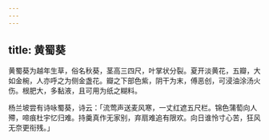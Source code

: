 ```yaml
---
---
---
```

title: 黄蜀葵
---



黄蜀葵为越年生草，俗名秋葵，茎高三四尺，叶掌状分裂。夏开淡黄花，五瓣，大如金椀，人亦呼之为侧金盏花。瓣之下部色紫，阴干为末，傅恶创，可浸油涂汤火伤。根肥大，多黏液，且可用为纸之糊料。

杨兰坡尝有诗咏蜀葵，诗云：「流莺声送麦风寒，一丈红遮五尺栏。锦色蒲萄向人殢，啼痕杜宇忆归难。持羹真作无家别，弃扇难追有限欢。向日谁怜寸心苦，狂风无奈更衔残。」
